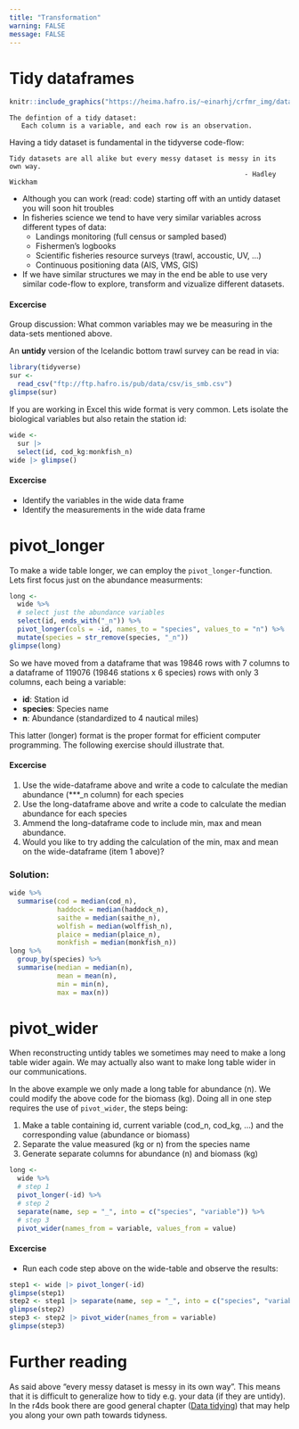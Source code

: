 ```yaml
---
title: "Transformation"
warning: FALSE
message: FALSE
---
```



# Tidy dataframes

```r
knitr::include_graphics("https://heima.hafro.is/~einarhj/crfmr_img/data_science.png")
```

```
The defintion of a tidy dataset: 
   Each column is a variable, and each row is an observation.
```

Having a tidy dataset is fundamental in the tidyverse code-flow:

```
Tidy datasets are all alike but every messy dataset is messy in its own way.
                                                           - Hadley Wickham
```

* Although you can work (read: code) starting off with an untidy dataset you will soon hit troubles
* In fisheries science we tend to have very similar variables across different types of data:
  * Landings monitoring (full census or sampled based)
  * Fishermen's logbooks
  * Scientific fisheries resource surveys (trawl, accoustic, UV, ...)
  * Continuous positioning data (AIS, VMS, GIS)
* If we have similar structures we may in the end be able to use very similar code-flow to explore, transform and vizualize different datasets.

::: callout-tip
#### Excercise

Group discussion: What common variables may we be measuring in the data-sets mentioned above.
:::

An **untidy** version of the Icelandic bottom trawl survey can be read in via: 

```r
library(tidyverse)
sur <- 
  read_csv("ftp://ftp.hafro.is/pub/data/csv/is_smb.csv")
glimpse(sur)
```

If you are working in Excel this wide format is very common. Lets isolate the biological variables but also retain the station id:

```r
wide <- 
  sur |> 
  select(id, cod_kg:monkfish_n)
wide |> glimpse()
```


::: callout-tip
#### Excercise

* Identify the variables in the wide data frame
* Identify the measurements in the wide data frame

:::


# pivot_longer

To make a wide table longer, we can employ the `pivot_longer`-function. Lets first focus just on the abundance measurments:

```r
long <- 
  wide %>% 
  # select just the abundance variables
  select(id, ends_with("_n")) %>% 
  pivot_longer(cols = -id, names_to = "species", values_to = "n") %>% 
  mutate(species = str_remove(species, "_n"))
glimpse(long)
```

So we have moved from a dataframe that was 19846 rows with 7 columns to a dataframe of 119076 (19846 stations x 6 species) rows with only 3 columns, each being a variable:

-   **id**: Station id
-   **species**: Species name
-   **n**: Abundance (standardized to 4 nautical miles)

This latter (longer) format is the proper format for efficient computer programming. The following exercise should illustrate that.

::: callout-tip
#### Excercise

1. Use the wide-dataframe above and write a code to calculate the median abundance (\*\*\*\_n column) for each species
2. Use the long-dataframe above and write a code to calculate the median abundance for each species
3. Ammend the long-dataframe code to include min, max and mean abundance.
4. Would you like to try adding the calculation of the min, max and mean on the wide-dataframe (item 1 above)?

:::

::: {.callout-tip collapse="true"}
### Solution:

```r
wide %>% 
  summarise(cod = median(cod_n),
            haddock = median(haddock_n),
            saithe = median(saithe_n),
            wolfish = median(wolffish_n),
            plaice = median(plaice_n),
            monkfish = median(monkfish_n))
long %>% 
  group_by(species) %>% 
  summarise(median = median(n),
            mean = mean(n),
            min = min(n),
            max = max(n))
```
:::


# pivot_wider

When reconstructing untidy tables we sometimes may need to make a long table wider again. We may actually also want to make long table wider in our communications.

In the above example we only made a long table for abundance (n). We could modify the above code for the biomass (kg). Doing all in one step requires the use of `pivot_wider`, the steps being:

1.  Make a table containing id, current variable (cod_n, cod_kg, ...) and the corresponding value (abundance or biomass)
2.  Separate the value measured (kg or n) from the species name
3.  Generate separate columns for abundance (n) and biomass (kg)

```r
long <-
  wide %>% 
  # step 1
  pivot_longer(-id) %>%
  # step 2
  separate(name, sep = "_", into = c("species", "variable")) %>% 
  # step 3
  pivot_wider(names_from = variable, values_from = value)
```


::: callout-tip
#### Excercise

* Run each code step above on the wide-table and observe the results:

```r
step1 <- wide |> pivot_longer(-id)
glimpse(step1)
step2 <- step1 |> separate(name, sep = "_", into = c("species", "variable"))
glimpse(step2)  
step3 <- step2 |> pivot_wider(names_from = variable)
glimpse(step3)
```

:::

# Further reading

As said above "every messy dataset is messy in its own way". This means that it is difficult to generalize how to tidy e.g. your data (if they are untidy). In the r4ds book there are good general chapter ([Data tidying](https://r4ds.hadley.nz/data-tidy.html)) that may help you along your own path towards tidyness.


